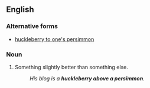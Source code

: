 ==English==

===Alternative forms===
* [[huckleberry to one's persimmon]]

===Noun===
{{head|en|noun|head=[[huckleberry]] above a [[persimmon]]}}

# {{context|idiomatic}} Something slightly better than something else.
#: ''His blog is a '''huckleberry above a persimmon'''.''